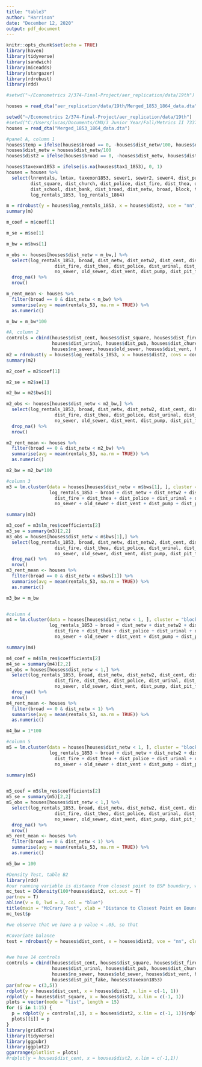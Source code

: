```yaml
---
title: "table3"
author: "Harrison"
date: "December 12, 2020"
output: pdf_document
---
```


```r
knitr::opts_chunk$set(echo = TRUE)
library(haven)
library(tidyverse)
library(sandwich)
library(miceadds)
library(stargazer)
library(rdrobust)
library(rdd)

#setwd("~/Econometrics 2/374-Final-Project/aer_replication/data/19th")

houses = read_dta("aer_replication/data/19th/Merged_1853_1864_data.dta")

setwd("~/Econometrics 2/374-Final-Project/aer_replication/data/19th")
#setwd("C:/Users/lucas/Documents/CMU/3_Junior Year/Fall/Metrics II 73374/__Final Project/374-Final-Project/Admin Stuff/aer_replication/data/19th")
houses = read_dta("Merged_1853_1864_data.dta")

```

```r
#panel A, column 1
houses$temp = ifelse(houses$broad == 0, -houses$dist_netw/100, houses$dist_netw/100)
houses$dist_netw = houses$dist_netw/100
houses$dist2 = ifelse(houses$broad == 0, -houses$dist_netw, houses$dist_netw)

houses$taxexon1853 = ifelse(is.na(houses$tax1_1853), 0, 1)
houses = houses %>%
  select(lnrentals, lntax, taxexon1853, sewer1, sewer2, sewer4, dist_pump, dist_cent, dist_pit_fake, 
         dist_square, dist_church, dist_police, dist_fire, dist_thea, dist_pub, dist_urinal, dist_vent, 
         dist_school, dist_bank, dist_broad, dist_netw, broad, block, temp, dist2, 
         log_rentals_1853, log_rentals_1864)

m = rdrobust(y = houses$log_rentals_1853, x = houses$dist2, vce = "nn", cluster = houses$block)
summary(m)

m_coef = m$coef[1]

m_se = m$se[1]

m_bw = m$bws[1]

m_obs <- houses[houses$dist_netw < m_bw,] %>%
  select(log_rentals_1853, broad, dist_netw, dist_netw2, dist_cent, dist_square,
                  dist_fire, dist_thea, dist_police, dist_urinal, dist_pub, dist_church, dist_bank,
                  no_sewer, old_sewer, dist_vent, dist_pump, dist_pit_fake) %>%
  drop_na() %>%
  nrow()

m_rent_mean <- houses %>%
  filter(broad == 0 & dist_netw < m_bw) %>%
  summarise(avg = mean(rentals_53, na.rm = TRUE)) %>%
  as.numeric()

m_bw = m_bw*100
```

```r
#A, column 2
controls = cbind(houses$dist_cent, houses$dist_square, houses$dist_fire, houses$dist_thea, houses$dist_police,
                 houses$dist_urinal, houses$dist_pub, houses$dist_church, houses$dist_bank,
                 houses$no_sewer, houses$old_sewer, houses$dist_vent, houses$dist_pump, houses$dist_pit_fake)
m2 = rdrobust(y = houses$log_rentals_1853, x = houses$dist2, covs = controls, vce = "nn", cluster = houses$block)
summary(m2)

m2_coef = m2$coef[1]

m2_se = m2$se[1]

m2_bw = m2$bws[1]

m2_obs <- houses[houses$dist_netw < m2_bw,] %>%
  select(log_rentals_1853, broad, dist_netw, dist_netw2, dist_cent, dist_square,
                  dist_fire, dist_thea, dist_police, dist_urinal, dist_pub, dist_church, dist_bank,
                  no_sewer, old_sewer, dist_vent, dist_pump, dist_pit_fake) %>%
  drop_na() %>%
  nrow()

m2_rent_mean <- houses %>%
  filter(broad == 0 & dist_netw < m2_bw) %>%
  summarise(avg = mean(rentals_53, na.rm = TRUE)) %>%
  as.numeric()

m2_bw = m2_bw*100


```

```r
#column 3
m3 = lm.cluster(data = houses[houses$dist_netw < m$bws[1], ], cluster = "block",
                log_rentals_1853 ~ broad + dist_netw + dist_netw2 + dist_cent + dist_square + 
                  dist_fire + dist_thea + dist_police + dist_urinal + dist_pub + dist_church + dist_bank + 
                  no_sewer + old_sewer + dist_vent + dist_pump + dist_pit_fake)

summary(m3)

m3_coef = m3$lm_res$coefficients[2]
m3_se = summary(m3)[2,2]
m3_obs = houses[houses$dist_netw < m$bws[1],] %>%
  select(log_rentals_1853, broad, dist_netw, dist_netw2, dist_cent, dist_square,
                  dist_fire, dist_thea, dist_police, dist_urinal, dist_pub, dist_church, dist_bank,
                  no_sewer, old_sewer, dist_vent, dist_pump, dist_pit_fake) %>%
  drop_na() %>%
  nrow()
m3_rent_mean <- houses %>%
  filter(broad == 0 & dist_netw < m$bws[1]) %>%
  summarise(avg = mean(rentals_53, na.rm = TRUE)) %>%
  as.numeric()

m3_bw = m_bw



```

```r
#column 4
m4 = lm.cluster(data = houses[houses$dist_netw < 1, ], cluster = "block",
                log_rentals_1853 ~ broad + dist_netw + dist_netw2 + dist_cent + dist_square + 
                  dist_fire + dist_thea + dist_police + dist_urinal + dist_pub + dist_church + dist_bank + 
                  no_sewer + old_sewer + dist_vent + dist_pump + dist_pit_fake)

summary(m4)

m4_coef = m4$lm_res$coefficients[2]
m4_se = summary(m4)[2,2]
m4_obs = houses[houses$dist_netw < 1,] %>%
  select(log_rentals_1853, broad, dist_netw, dist_netw2, dist_cent, dist_square,
                  dist_fire, dist_thea, dist_police, dist_urinal, dist_pub, dist_church, dist_bank,
                  no_sewer, old_sewer, dist_vent, dist_pump, dist_pit_fake) %>%
  drop_na() %>%
  nrow()
m4_rent_mean <- houses %>%
  filter(broad == 0 & dist_netw < 1) %>%
  summarise(avg = mean(rentals_53, na.rm = TRUE)) %>%
  as.numeric()

m4_bw = 1*100

```

```r
#column 5
m5 = lm.cluster(data = houses[houses$dist_netw < 1, ], cluster = "block",
                log_rentals_1853 ~ broad + dist_netw + dist_netw2 + dist_cent + dist_square + 
                  dist_fire + dist_thea + dist_police + dist_urinal + dist_pub + dist_church + dist_bank + 
                  no_sewer + old_sewer + dist_vent + dist_pump + dist_pit_fake + as.factor(seg_5))

summary(m5)


m5_coef = m5$lm_res$coefficients[2]
m5_se = summary(m5)[2,2]
m5_obs = houses[houses$dist_netw < 1,] %>%
  select(log_rentals_1853, broad, dist_netw, dist_netw2, dist_cent, dist_square,
                  dist_fire, dist_thea, dist_police, dist_urinal, dist_pub, dist_church, dist_bank,
                  no_sewer, old_sewer, dist_vent, dist_pump, dist_pit_fake) %>%
  drop_na() %>%
  nrow()
m5_rent_mean <- houses %>%
  filter(broad == 0 & dist_netw < 1) %>%
  summarise(avg = mean(rentals_53, na.rm = TRUE)) %>%
  as.numeric()

m5_bw = 100
```

```r
#Density Test, table B2
library(rdd)
#our running variable is distance from closest point to BSP boundary, which corresponds to dist2
mc_test = DCdensity(100*houses$dist2, ext.out = T)
par(new = T)
abline(v = 0, lwd = 3, col = "blue")
title(main = "McCrary Test", xlab = "Distance to Closest Point on Boundary (meters)", ylab = "Density")
mc_test$p

#we observe that we have a p value < .05, so that 
```

```r
#Covariate balance
test = rdrobust(y = houses$dist_cent, x = houses$dist2, vce = "nn", cluster = houses$block)


#we have 14 controls
controls = cbind(houses$dist_cent, houses$dist_square, houses$dist_fire, houses$dist_thea, houses$dist_police,
                 houses$dist_urinal, houses$dist_pub, houses$dist_church, houses$dist_bank,
                 houses$no_sewer, houses$old_sewer, houses$dist_vent, houses$dist_pump, 
                 houses$dist_pit_fake, houses$taxexon1853)
par(mfrow = c(3,5))
rdplot(y = houses$dist_cent, x = houses$dist2, x.lim = c(-1, 1))
rdplot(y = houses$dist_square, x = houses$dist2, x.lim = c(-1, 1))
plots = vector(mode = "list", length = 15)
for (i in 1:15) {
  p = rdplot(y = controls[,i], x = houses$dist2, x.lim = c(-1, 1))$rdplot
  plots[[i]] = p
}
library(gridExtra)
library(tidyverse)
library(ggpubr)
library(ggplot2)
ggarrange(plotlist = plots)
#rdplot(y = houses$dist_cent, x = houses$dist2, x.lim = c(-1,1))

```

```r


```



